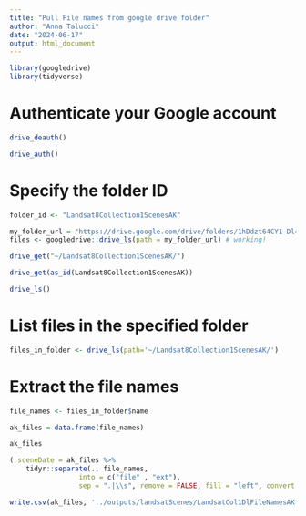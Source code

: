 ```yaml
---
title: "Pull File names from google drive folder"
author: "Anna Talucci"
date: "2024-06-17"
output: html_document
---
```



```r
library(googledrive)
library(tidyverse)
```
# Authenticate your Google account
```r
drive_deauth()
```


```r
drive_auth()
```
# Specify the folder ID
```r
folder_id <- "Landsat8Collection1ScenesAK"
```

```r
my_folder_url = "https://drive.google.com/drive/folders/1hDdzt64CY1-Dl4ePmT-Kv0LpsgkPJY4Y"
files <- googledrive::drive_ls(path = my_folder_url) # working! 
```

```r
drive_get("~/Landsat8Collection1ScenesAK/")
```
```r
drive_get(as_id(Landsat8Collection1ScenesAK))
```
```r
drive_ls()
```
# List files in the specified folder

```r
files_in_folder <- drive_ls(path='~/Landsat8Collection1ScenesAK/')
```

# Extract the file names
```r
file_names <- files_in_folder$name
```

```r
ak_files = data.frame(file_names)
```

```r
ak_files
```

```r
( sceneDate = ak_files %>% 
    tidyr::separate(., file_names, 
                 into = c("file" , "ext"), 
                 sep = ".|\\s", remove = FALSE, fill = "left", convert = TRUE) )

```

```r
write.csv(ak_files, '../outputs/landsatScenes/LandsatCol1DlFileNamesAK.csv', row.names=F)
```
